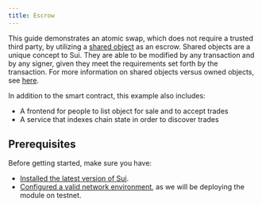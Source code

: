 ```yaml
---
title: Escrow
---
```


This guide demonstrates an atomic swap, which does not require a trusted third party, by utilizing a [shared object](/concepts/object-ownership/shared) as an escrow. Shared objects are a unique concept to Sui. They are able to be modified by any transaction and by any signer, given they meet the requirements set forth by the transaction. For more information on shared objects versus owned objects, see [here](/guides/developer/sui-101/shared-owned).

In addition to the smart contract, this example also includes:

- A frontend for people to list object for sale and to accept trades
- A service that indexes chain state in order to discover trades

## Prerequisites

Before getting started, make sure you have:

- [Installed the latest version of Sui](/guides/developer/getting-started/sui-install).
- [Configured a valid network environment](/references/cli/client#set-current-environment), as we will be deploying the module on testnet.
